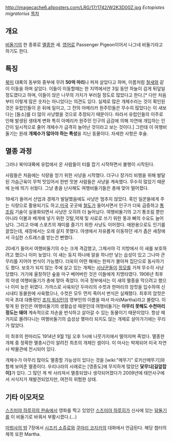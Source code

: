 http://imagecache6.allposters.com/LRG/17/1742/W2K3D00Z.jpg
''Ectopistes migratorius''
[[목차]]
== 개요 ==
[[비둘기]]의 한 종류로 [[멸종]]한 새. [[영어]]로 Passenger Pigeon이어서 나그네 비둘기라고 하기도 한다.

== 특징 ==
[[북미]] 대륙의 동부와 중부에 무려 '''50억 마리'''나 퍼져 살았다고 하며, 이름처럼 [[철새]]와 같이 이동을 하며 살았다. 이들이 이동할때는 한 지역에서만 3일 동안 하늘이 검게 뒤덮일 정도였다고 하며, 이들이 앉은 나무의 가지가 부러질 정도로 많았다고 한다.[* 다만 처음부터 이렇게 많은 숫자는 아니었다는 의견도 있다. 실제로 많은 개체수라는 것이 확인된 것은 유럽인들이 온 뒤에 일이고, 그 전의 아메리카 원주민들은 무수히 많았다는 이 새보다는 [들소]를 더 많이 사냥했을 것으로 추정되기 때문이다. 따라서 유럽인들의 이주로 인해 발생된 생태계 변화 특히 아메리카 원주민 인구의 급감에 의해 자연에 개입하는 인간이 일시적으로 줄어 개체수가 급격히 늘어난 것이라고 보는 것이다.] 그런데 이 여행비둘기는 원래 '''개체수가 많아야 하는 특성'''을 지닌 동물이다. 자세한 사항은 후술.

== 멸종 과정 ==
그러나 북미대륙에 유럽에서 온 사람들이 터를 잡기 시작하면서 불행이 시작된다.

사람들은 처음에는 식량을 얻기 위한 사냥을 시작했다. 더구나 장거리 비행을 위해 발달된 가슴근육이 무척 맛있어서 한번 맛본 사람들은 사냥을 계속했다. 무수히 많았기 때문에 눈에 띄기 쉬웠다. 그냥 총을 난사해도 여행비둘기들은 총에 맞아 떨어졌다.

19세기 들어서 산업과 경제가 발달했음에도 사냥은 멈추지 않았다. 흑인 일꾼들에게 주는 식량으로 활용되기도 하고,[[미국]] 곳곳에 [[철도]]가 들어서면서 인구가 더욱 급증하고 [[통조림]] 기술이 실용화되면서 사냥은 오히려 더 늘어났다. 여행비둘기의 고기 통조림 뿐만 아니라 이불과 베개에 넣기 위한 깃털,약재 및 사료로 쓰기 위한 똥과 뼈의 수요도 늘어났다. 그리고 아예 스포츠의 재미를 즐기기 위한 사냥도 이어졌다. 애완용으로도 인기를 끌었는데, 새장에서는 오래 살지 못했다. 야생에서 자유롭게 이동하던 새가 좁은 새장에서 극심한 스트레스를 받는건 뻔했다.

20세기 들어서 여행비둘기의 수는 크게 격감했고, 그제서야 각 지방에서 이 새를 보호하려고 했으나 이미 늦었다. 이 새는 둥지 하나에 알을 하나만 낳는 습성이 있고 그나마 큰 무리를 지어야 번식이 가능했다. 더욱이 어떤 해에는 한파가 몰아쳐 집단으로 동사하기도 했다. 보호가 되지 않는 주에 살고 있는 개체는 [[사냥꾼]]들이 [[정모]]를 가져 무수히 사냥 당했다. 거기에 울창하던 숲을 마구 베어버린 것은 이들에게 치명타였다. 1906년 최후의 야생 여행비둘기가 총에 맞아 죽었다. 미국 정부에서는 이 새의 멸종을 막으려고 했으나 이미 늦은 뒤였다. 가까스로 사육되던 두마리의 수컷과 한마리의 암컷을 입수하여 신시내티 동물원에 사육했으나, 수컷은 모두 먼저 죽어서 번식은 실패했다. 최후의 암컷은 미국 초대 대통령인 [[조지 워싱턴]]의 영부인의 이름을 따서 마사(Martha)라고 불렸다. 이렇게 된 원인은 여행비둘기의 생활습성 때문인데 여행비둘기는 '''아무리 못해도 수천마리 정도는 돼야''' 계속적으로 자손을 번식하고 살아갈 수 있는 동물이기 때문이었다. 항상 떼거지로 몰려다니는 여행비둘기의 습성상 몇마리 되지도 않는 개체로 살아가기에는 무리가 많았다.

이 최후의 한마리도 1914년 9월 1일 오후 1시에 나뭇가지에서 떨어지며 죽었다. 멸종한 개체 중 정확한 멸종시간이 알려진 최초의 개체인 셈이다.  이 마사는 박제되어 미국 자연사 박물관에 전시되어 있다.

개체수가 아무리 많아도 멸종할 가능성이 있다는 것을 [wiki:"메뚜기" 로키산메뚜기]와 함께 보여준 멸종이다. 우리나라의 사례로는 [영종도]에 무지하게 많았던 '''닻무늬[길앞잡이]'''가 있다. 그 많던 게 싹 사라져서 멸종되었나 생각되어졌다가 2009년에 태안사구에서 서식지가 재발견되었지만, 여전히 위험한 상태.
== 기타 이모저모 ==
[[스즈미야 하루히의 한숨]]에서 영화를 찍고 있었던 [[스즈미야 하루히]]가 신사에 있는 [[닭둘기]]를 이 비둘기로 바꿔서 부활시켰다.(...)

[[마법사의 밤]] 7장에서 [[시즈키 소쥬로]]와 [[쿠마리 코지카]]의 대화에서 언급된다.
해당 챕터의 제목 또한 Martha.

